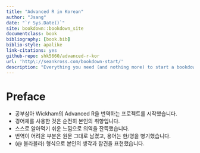```yaml
--- 
title: "Advanced R in Korean"
author: "Jsang"
date: "`r Sys.Date()`"
site: bookdown::bookdown_site
documentclass: book
bibliography: [book.bib]
biblio-style: apalike
link-citations: yes
github-repo: shk5660/advanced-r-kor
url: 'http\://seankross.com/bookdown-start/'
description: "Everything you need (and nothing more) to start a bookdown book."
---
```


# Preface {-}

* 공부삼아 Wickham의 Advanced R을 번역하는 프로젝트를 시작했습니다.
* 경어체를 사용한 것은 순전히 본인의 취향입니다.
* 스스로 알아먹기 쉬운 느낌으로 의역을 잔뜩했습니다.
* 번역이 어려운 부분은 원문 그대로 남겼고, 용어는 한/영을 병기했습니다.
* (@ 블라블라) 형식으로 본인의 생각과 참견을 표현했습니다.
